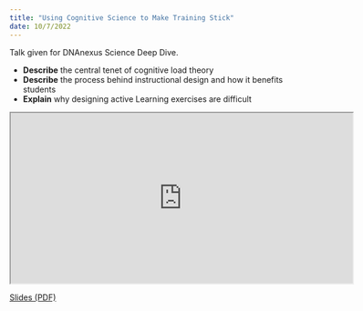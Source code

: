 ```yaml
---
title: "Using Cognitive Science to Make Training Stick"
date: 10/7/2022
---
```


Talk given for DNAnexus Science Deep Dive.

- **Describe** the central tenet of cognitive load theory
- **Describe** the process behind instructional design and how it benefits students
- **Explain** why designing active Learning exercises are difficult

<iframe src="https://laderast.github.io/talks/2022-10-7-using-cognitive-science/using_cognitive_sci.pdf" height=300 width=600></iframe>

[Slides (PDF)](https://laderast.github.io/talks/2022-10-7-using-cognitive-science/using_cognitive_sci.pdf){.btn .btn-primary role="button"}